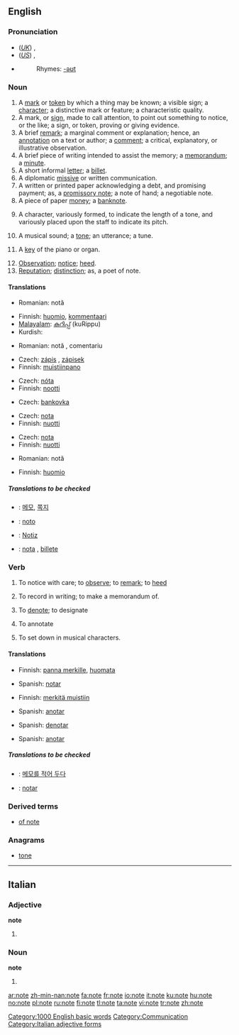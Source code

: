 {{see|noté}}
==English==

{{rank|fall|pass|doing|547|note|pay|red|unto}}

===Pronunciation===
*(''[[Received Pronunciation|UK]]'') {{IPA|/nəʊt/}}, {{SAMPA|/n@Ut/}}
*(''[[General American|US]]'') {{IPA|/noʊt/}}, {{SAMPA|/noUt/}}
*{{audio|en-us-note.ogg|Audio (US)}}
*:Rhymes: [[Rhymes:English:-əʊt|-əʊt]]

===Noun===
{{en-noun}}

# A [[mark]] or [[token]] by which a thing may be known; a visible sign; a [[character]]; a distinctive mark or feature; a characteristic quality.
# A mark, or [[sign]], made to call attention, to point out something to notice, or the like; a sign, or token, proving or giving evidence.
# A brief [[remark]]; a marginal comment or explanation; hence, an [[annotation]] on a text or author; a [[comment]]; a critical,  explanatory, or illustrative observation.
# A brief piece of writing intended to assist the memory; a [[memorandum]]; a [[minute]].
# A short informal [[letter]]; a [[billet]].
# A diplomatic [[missive]] or written communication.
# A written or printed paper acknowledging a debt, and promising payment; as, a [[promissory note]]; a note of hand; a negotiable note.
# A piece of paper [[money]]; a [[banknote]].
# {{music}} A character, variously formed, to indicate the length of a tone, and variously placed upon the staff to indicate its pitch.
# {{music}} A musical sound; a [[tone]]; an utterance; a tune.
# {{music}} A [[key]] of the piano or organ.
# [[Observation]]; [[notice]]; [[heed]].
# [[Reputation]]; [[distinction]]; as, a poet of note.

====Translations====
{{trans-top|visible sign}}
*Romanian: notă {{f}}
{{trans-mid}}
{{trans-bottom}}

{{trans-top|mark, or sign, made to call attention}}
{{trans-mid}}
{{trans-bottom}}

{{trans-top|marginal comment or explanation}}
*Finnish: [[huomio]], [[kommentaari]]
*[[Malayalam]]: [[കുറിപ്പ്]] (kuRippu)
*Kurdish: {{KUchar|[[تێبیبی]]}}
{{trans-mid}}
*Romanian: notă {{f}}, comentariu {{f}}
{{trans-bottom}}

{{trans-top|memorandum}}
*Czech: [[zápis]] {{m}}, [[zápisek]] {{m}}
*Finnish: [[muistiinpano]]
{{trans-mid}}
{{trans-bottom}}

{{trans-top|short informal letter}}
{{trans-mid}}
{{trans-bottom}}

{{trans-top|diplomatic missive or written communication}}
*Czech: [[nóta]] {{f}}
*Finnish: [[nootti]]
{{trans-mid}}
{{trans-bottom}}

{{trans-top|written or printed paper acknowledging a debt, and promising payment}}
{{trans-mid}}
{{trans-bottom}}

{{trans-top|piece of paper money; a banknote}}
*Czech: [[bankovka]] {{f}}
{{trans-mid}}
{{trans-bottom}}

{{trans-top|character indicating the length and pitch of a tone}}
*Czech: [[nota]] {{f}}
*Finnish: [[nuotti]]
{{trans-mid}}
{{trans-bottom}}

{{trans-top|musical sound}}
*Czech: [[nota]] {{f}}
*Finnish: [[nuotti]]
{{trans-mid}}
*Romanian: notă {{f}}
{{trans-bottom}}

{{trans-top|key of the piano or organ}}
{{trans-mid}}
{{trans-bottom}}

{{trans-top|observation}}
*Finnish: [[huomio]]
{{trans-mid}}
{{trans-bottom}}

{{trans-top|reputation; distinction; as, a poet of note}}
{{trans-mid}}
{{trans-bottom}}

=====Translations to be checked=====
{{checktrans}}
*{{ttbc|Korean}}: [[메모]], [[쪽지]]
*{{ttbc|Ido}}: [[noto]]
*{{ttbc|German}}: [[Notiz]] {{f}}
*{{ttbc|Spanish}}: [[nota]] {{f}}, [[billete]] {{m}}

===Verb===
{{en-verb|notes|noting|noted}}

# {{transitive}} To notice with care; to [[observe]]; to [[remark]]; to [[heed]]
# {{transitive}} To record in writing; to make a memorandum of.
# {{transitive}} To [[denote]]; to designate
# {{transitive}} To annotate
# {{transitive}} To set down in musical characters.

====Translations====
{{trans-top|To notice with care}}
*Finnish: [[panna merkille]], [[huomata]]
{{trans-mid}}
*Spanish: [[notar]]
{{trans-bottom}}

{{trans-top|To record in writing}}
*Finnish: [[merkitä muistiin]]
{{trans-mid}}
*Spanish: [[anotar]]
{{trans-bottom}}

{{trans-top|To denote}}
{{trans-mid}}
*Spanish: [[denotar]]
{{trans-bottom}}

{{trans-top|To annotate}}
{{trans-mid}}
*Spanish: [[anotar]]
{{trans-bottom}}

{{trans-top|To set down in musical characters}}
{{trans-mid}}
{{trans-bottom}}

=====Translations to be checked=====
{{checktrans}}
*{{ttbc|Korean}}: [[메모를 적어 두다]]
*{{ttbc|Ido}}: [[notar]]

===Derived terms===
*[[of note]]

===Anagrams===
*[[tone]]

[[Category:1000 English basic words]]
[[Category:Communication]]

----

==Italian==

===Adjective===
'''note''' {{p}}

# {{feminine of|noto#Adjective|noto}}

===Noun===
'''note''' {{f}}

# {{plural of|nota|lang=Italian}}

[[Category:Italian adjective forms]]

[[ar:note]]
[[zh-min-nan:note]]
[[fa:note]]
[[fr:note]]
[[io:note]]
[[it:note]]
[[ku:note]]
[[hu:note]]
[[no:note]]
[[pl:note]]
[[ru:note]]
[[fi:note]]
[[tl:note]]
[[ta:note]]
[[vi:note]]
[[tr:note]]
[[zh:note]]